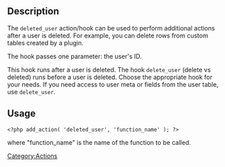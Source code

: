 ==Description==

The <tt>deleted_user</tt> action/hook can be used to perform additional actions after a user is deleted. For example, you can delete rows from custom tables created by a plugin.

The hook passes one parameter: the user's ID.

This hook runs after a user is deleted. The hook <tt>delete_user</tt> (delete vs deleted) runs before a user is deleted. Choose the appropriate hook for your needs. If you need access to user meta or fields from the user table, use <tt>delete_user</tt>.

==Usage==
<pre><?php add_action( 'deleted_user', 'function_name' ); ?></pre>

where "function_name" is the name of the function to be called.

{{Stub}}
[[Category:Actions]]